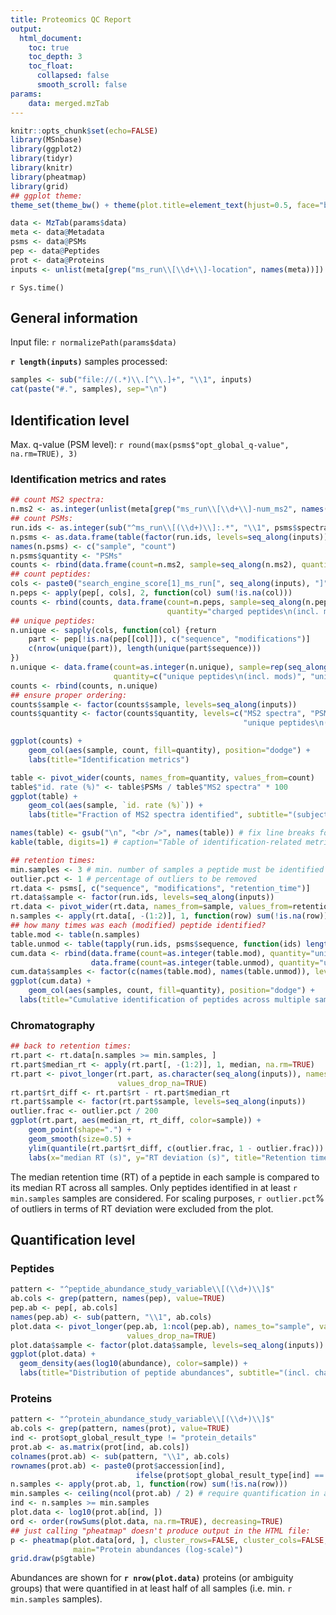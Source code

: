 ```yaml
---
title: Proteomics QC Report
output:
  html_document:
    toc: true
    toc_depth: 3
    toc_float:
      collapsed: false
      smooth_scroll: false
params:
    data: merged.mzTab
---
```


```r
knitr::opts_chunk$set(echo=FALSE)
library(MSnbase)
library(ggplot2)
library(tidyr)
library(knitr)
library(pheatmap)
library(grid)
## ggplot theme:
theme_set(theme_bw() + theme(plot.title=element_text(hjust=0.5, face="bold"), plot.subtitle=element_text(hjust=0.5)))

data <- MzTab(params$data)
meta <- data@Metadata
psms <- data@PSMs
pep <- data@Peptides
prot <- data@Proteins
inputs <- unlist(meta[grep("ms_run\\[\\d+\\]-location", names(meta))])
```

`r Sys.time()`

## General information

Input file: `r normalizePath(params$data)`

**`r length(inputs)`** samples processed:

```r
samples <- sub("file://(.*)\\.[^\\.]+", "\\1", inputs)
cat(paste("#.", samples), sep="\n")
```

## Identification level

Max. q-value (PSM level): `r round(max(psms$"opt_global_q-value", na.rm=TRUE), 3)`

### Identification metrics and rates

```r
## count MS2 spectra:
n.ms2 <- as.integer(unlist(meta[grep("ms_run\\[\\d+\\]-num_ms2", names(meta))]))
## count PSMs:
run.ids <- as.integer(sub("^ms_run\\[(\\d+)\\]:.*", "\\1", psms$spectra_ref))
n.psms <- as.data.frame(table(factor(run.ids, levels=seq_along(inputs))))
names(n.psms) <- c("sample", "count")
n.psms$quantity <- "PSMs"
counts <- rbind(data.frame(count=n.ms2, sample=seq_along(n.ms2), quantity="MS2 spectra"), n.psms)
## count peptides:
cols <- paste0("search_engine_score[1]_ms_run[", seq_along(inputs), "]")
n.peps <- apply(pep[, cols], 2, function(col) sum(!is.na(col)))
counts <- rbind(counts, data.frame(count=n.peps, sample=seq_along(n.peps),
                                   quantity="charged peptides\n(incl. mods)"))
## unique peptides:
n.unique <- sapply(cols, function(col) {return
    part <- pep[!is.na(pep[[col]]), c("sequence", "modifications")]
    c(nrow(unique(part)), length(unique(part$sequence)))
})
n.unique <- data.frame(count=as.integer(n.unique), sample=rep(seq_along(inputs), each=2),
                       quantity=c("unique peptides\n(incl. mods)", "unique peptides\n(w/o mods)"))
counts <- rbind(counts, n.unique)
## ensure proper ordering:
counts$sample <- factor(counts$sample, levels=seq_along(inputs))
counts$quantity <- factor(counts$quantity, levels=c("MS2 spectra", "PSMs", "charged peptides\n(incl. mods)",
                                                    "unique peptides\n(incl. mods)", "unique peptides\n(w/o mods)"))

ggplot(counts) +
    geom_col(aes(sample, count, fill=quantity), position="dodge") +
    labs(title="Identification metrics")
```

```r
table <- pivot_wider(counts, names_from=quantity, values_from=count)
table$"id. rate (%)" <- table$PSMs / table$"MS2 spectra" * 100
ggplot(table) +
    geom_col(aes(sample, `id. rate (%)`)) +
    labs(title="Fraction of MS2 spectra identified", subtitle="(subject to q-value threshold)")
```

```r
names(table) <- gsub("\n", "<br />", names(table)) # fix line breaks for HTML output
kable(table, digits=1) # caption="Table of identification-related metrics"
```

```r
## retention times:
min.samples <- 3 # min. number of samples a peptide must be identified in to be used
outlier.pct <- 1 # percentage of outliers to be removed
rt.data <- psms[, c("sequence", "modifications", "retention_time")]
rt.data$sample <- factor(run.ids, levels=seq_along(inputs))
rt.data <- pivot_wider(rt.data, names_from=sample, values_from=retention_time, values_fn=median)
n.samples <- apply(rt.data[, -(1:2)], 1, function(row) sum(!is.na(row)))
## how many times was each (modified) peptide identified?
table.mod <- table(n.samples)
table.unmod <- table(tapply(run.ids, psms$sequence, function(ids) length(unique(ids))))
cum.data <- rbind(data.frame(count=as.integer(table.mod), quantity="unique peptides\n(incl. mods)"),
                  data.frame(count=as.integer(table.unmod), quantity="unique peptides\n(w/o mods)"))
cum.data$samples <- factor(c(names(table.mod), names(table.unmod)), levels=seq_along(inputs))
ggplot(cum.data) +
    geom_col(aes(samples, count, fill=quantity), position="dodge") +
  labs(title="Cumulative identification of peptides across multiple samples")
```

### Chromatography

```r
## back to retention times:
rt.part <- rt.data[n.samples >= min.samples, ]
rt.part$median_rt <- apply(rt.part[, -(1:2)], 1, median, na.rm=TRUE)
rt.part <- pivot_longer(rt.part, as.character(seq_along(inputs)), names_to="sample", values_to="rt",
                        values_drop_na=TRUE)
rt.part$rt_diff <- rt.part$rt - rt.part$median_rt
rt.part$sample <- factor(rt.part$sample, levels=seq_along(inputs))
outlier.frac <- outlier.pct / 200
ggplot(rt.part, aes(median_rt, rt_diff, color=sample)) +
    geom_point(shape=".") +
    geom_smooth(size=0.5) +
    ylim(quantile(rt.part$rt_diff, c(outlier.frac, 1 - outlier.frac))) +
    labs(x="median RT (s)", y="RT deviation (s)", title="Retention times of identified peptides")
```

The median retention time (RT) of a peptide in each sample is compared to its median RT across all samples.
Only peptides identified in at least `r min.samples` samples are considered.
For scaling purposes, `r outlier.pct`% of outliers in terms of RT deviation were excluded from the plot.


## Quantification level

### Peptides

```r
pattern <- "^peptide_abundance_study_variable\\[(\\d+)\\]$"
ab.cols <- grep(pattern, names(pep), value=TRUE)
pep.ab <- pep[, ab.cols]
names(pep.ab) <- sub(pattern, "\\1", ab.cols)
plot.data <- pivot_longer(pep.ab, 1:ncol(pep.ab), names_to="sample", values_to="abundance",
                          values_drop_na=TRUE)
plot.data$sample <- factor(plot.data$sample, levels=seq_along(inputs))
ggplot(plot.data) +
  geom_density(aes(log10(abundance), color=sample)) +
  labs(title="Distribution of peptide abundances", subtitle="(incl. charges and modifications)")
```

### Proteins

```r
pattern <- "^protein_abundance_study_variable\\[(\\d+)\\]$"
ab.cols <- grep(pattern, names(prot), value=TRUE)
ind <- prot$opt_global_result_type != "protein_details"
prot.ab <- as.matrix(prot[ind, ab.cols])
colnames(prot.ab) <- sub(pattern, "\\1", ab.cols)
rownames(prot.ab) <- paste0(prot$accession[ind],
                            ifelse(prot$opt_global_result_type[ind] == "indistinguishable_protein_group", "*", ""))
n.samples <- apply(prot.ab, 1, function(row) sum(!is.na(row)))
min.samples <- ceiling(ncol(prot.ab) / 2) # require quantification in at least half the samples
ind <- n.samples >= min.samples
plot.data <- log10(prot.ab[ind, ])
ord <- order(rowSums(plot.data, na.rm=TRUE), decreasing=TRUE)
## just calling "pheatmap" doesn't produce output in the HTML file:
p <- pheatmap(plot.data[ord, ], cluster_rows=FALSE, cluster_cols=FALSE, angle_col=0, fontsize_row=2,
              main="Protein abundances (log-scale)")
grid.draw(p$gtable)
```

Abundances are shown for **`r nrow(plot.data)`** proteins (or ambiguity groups) that were quantified in at least half of all samples (i.e. min. `r min.samples` samples).
